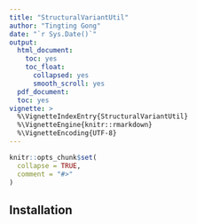 ```yaml
---
title: "StructuralVariantUtil"
author: "Tingting Gong"
date: "`r Sys.Date()`"
output: 
  html_document:
    toc: yes
    toc_float:
      collapsed: yes
      smooth_scroll: yes
  pdf_document:
  toc: yes
vignette: >
  %\VignetteIndexEntry{StructuralVariantUtil}
  %\VignetteEngine{knitr::rmarkdown}
  %\VignetteEncoding{UTF-8}
---
```


```r
knitr::opts_chunk$set(
  collapse = TRUE,
  comment = "#>"
)
```


## Installation
